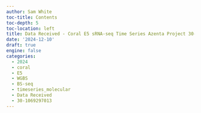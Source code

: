 ```yaml
---
author: Sam White
toc-title: Contents
toc-depth: 5
toc-location: left
title: Data Received - Coral E5 sRNA-seq Time Series Azenta Project 30-1069297013
date: '2024-12-10'
draft: true
engine: false
categories: 
  - 2024
  - coral
  - E5
  - WGBS
  - BS-seq
  - timeseries_molecular
  - Data Received
  - 30-1069297013
---
```

